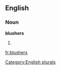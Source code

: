 
==English==

===Noun===
'''blushers'''

# {{plural of|[[blusher]]}}

[[Category:English plurals]]

[[fr:blushers]]
